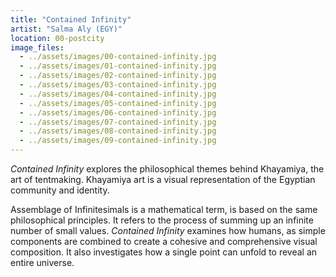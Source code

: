```yaml
---
title: "Contained Infinity"
artist: "Salma Aly (EGY)"
location: 00-postcity
image_files:
  - ../assets/images/00-contained-infinity.jpg
  - ../assets/images/01-contained-infinity.jpg
  - ../assets/images/02-contained-infinity.jpg
  - ../assets/images/03-contained-infinity.jpg
  - ../assets/images/04-contained-infinity.jpg
  - ../assets/images/05-contained-infinity.jpg
  - ../assets/images/06-contained-infinity.jpg
  - ../assets/images/07-contained-infinity.jpg
  - ../assets/images/08-contained-infinity.jpg
  - ../assets/images/09-contained-infinity.jpg
---
```


_Contained Infinity_ explores the philosophical themes behind Khayamiya, the art of tentmaking. Khayamiya art is a visual representation of the Egyptian community and identity.

Assemblage of Infinitesimals is a mathematical term, is based on the same philosophical principles. It refers to the process of summing up an infinite number of small values. _Contained Infinity_ examines how humans, as simple components are combined to create a cohesive and comprehensive visual composition. It also investigates how a single point can unfold to reveal an entire universe.
